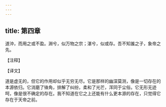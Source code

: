 ```yaml
---
---
---
```

title: 第四章
---

道沖，而用之或不盈。淵兮，似万物之宗；湛兮，似或存。吾不知誰之子，象帝之先。

【注释】

【译文】

道是虚无的，但它的作用却似乎无穷无尽。它是那样的幽深莫测，像是一切存在的本源依归。它消磨了锋角，排解了纠纷，柔和了光芒，浑同于尘俗。它无形无迹呵，像是很不确定的存在。我不知道在它之上还能有什么更本源的存在，只觉得它存在于天帝之前。